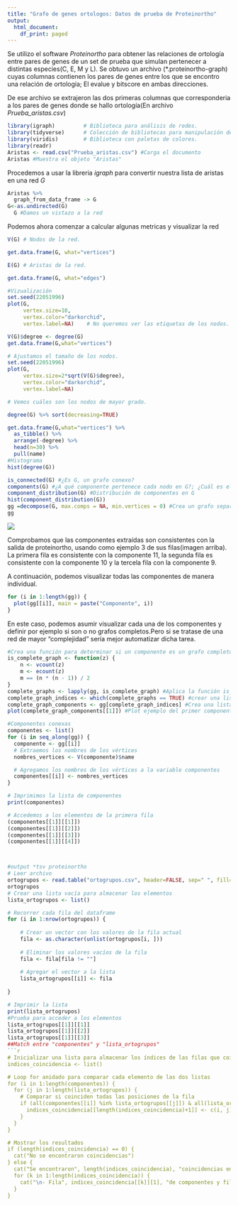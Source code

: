 ---
title: "Grafo de genes ortologos: Datos de prueba de Proteinortho"
output:
  html_document:
    df_print: paged
---

Se utilizo el software *Proteinortho* para obtener las relaciones de ortología entre pares de genes de un set de prueba que simulan pertenecer a distintas especies(C, E, M y L). Se obtuvo un archivo (\*.proteinortho-graph) cuyas columnas contienen los pares de genes entre los que se encontro una relación de ortología; El evalue y bitscore en ambas direcciones.

De ese archivo se extrajeron las dos primeras columnas que corresponderia a los pares de genes donde se hallo ortología(En archivo *Prueba_aristas.csv*)

```{r, echo=TRUE, warning=FALSE, cache=FALSE, message=FALSE}

library(igraph)         # Biblioteca para análisis de redes.
library(tidyverse)      # Colección de bibliotecas para manipulación de datos.
library(viridis)        # Biblioteca con paletas de colores.
library(readr)
Aristas <- read.csv("Prueba_aristas.csv") #Carga el documento
Aristas #Muestra el objeto "Aristas"
```

Procedemos a usar la libreria *igraph* para convertir nuestra lista de aristas en una red *G*

```{r}
Aristas %>%
  graph_from_data_frame -> G
G<-as.undirected(G)
  G #Damos un vistazo a la red
```

Podemos ahora comenzar a calcular algunas metricas y visualizar la red

```{r}

V(G) # Nodos de la red.

get.data.frame(G, what="vertices")

E(G) # Aristas de la red.

get.data.frame(G, what="edges") 
```

```{r}
#Vizualización
set.seed(22051996)
plot(G,
     vertex.size=10,
     vertex.color="darkorchid",
     vertex.label=NA)    # No queremos ver las etiquetas de los nodos.

V(G)$degree <- degree(G)
get.data.frame(G,what="vertices")

# Ajustamos el tamaño de los nodos.
set.seed(22051996)
plot(G,
     vertex.size=2*sqrt(V(G)$degree),
     vertex.color="darkorchid",
     vertex.label=NA)

# Vemos cuáles son los nodos de mayor grado.

degree(G) %>% sort(decreasing=TRUE)

get.data.frame(G,what="vertices") %>%
  as_tibble() %>%
  arrange(-degree) %>%
  head(n=30) %>%
  pull(name)
#Histograma
hist(degree(G)) 
```

```{r}
is_connected(G) #¿Es G, un grafo conexo?
components(G) #¿A qué componente pertenece cada nodo en G?; ¿Cuál es el tamaño de los componentes;¿Cua´l es el número de componentes?
component_distribution(G) #Distribución de componentes en G
hist(component_distribution(G))
gg =decompose(G, max.comps = NA, min.vertices = 0) #Crea un grafo separado para cada componente en G
gg
```

![](componentes_prueba.png)

Comprobamos que las componentes extraídas son consistentes con la salida de proteinortho, usando como ejemplo 3 de sus filas(imagen arriba). La primera fila es consistente con la componente 11, la segunda fila es consistente con la componente 10 y la tercela fila con la componente 9.

A continuación, podemos visualizar todas las componentes de manera individual.
```{r}

for (i in 1:length(gg)) {
  plot(gg[[i]], main = paste("Componente", i))
}
```
En este caso, podemos asumir visualizar cada una de los componentes y definir por ejemplo si son o no grafos completos.Pero si se tratase de una red de mayor "complejidad" sería mejor automatizar dicha tarea.
```{r}
#Crea una función para determinar si un componente es un grafo completo
is_complete_graph <- function(z) {
    n <- vcount(z)
    m <- ecount(z)
    m == (n * (n - 1)) / 2
}
complete_graphs <- lapply(gg, is_complete_graph) #Aplica la función is_complete_graph() a cada componente en tu lista de componentes
complete_graph_indices <- which(complete_graphs == TRUE) #crear una lista de índices de componentes que son grafos completos
complete_graph_components <- gg[complete_graph_indices] #Crea una lista de componentes que son grafos completos en tu red original
plot(complete_graph_components[[1]]) #Plot ejemplo del primer componente Kn
```
```{r}
#Componentes conexas
componentes <- list()
for (i in seq_along(gg)) {
  componente <- gg[[i]]
  # Extraemos los nombres de los vértices
  nombres_vertices <- V(componente)$name

  # Agregamos los nombres de los vértices a la variable componentes
  componentes[[i]] <- nombres_vertices
}

# Imprimimos la lista de componentes
print(componentes)

# Accedemos a los elementos de la primera fila
(componentes[[1]][[1]])
(componentes[[1]][[2]])
(componentes[[1]][[3]])
(componentes[[1]][[4]])



#output *tsv proteinortho
# Leer archivo
ortogrupos <- read.table("ortogrupos.csv", header=FALSE, sep=" ", fill=TRUE)
ortogrupos
# Crear una lista vacía para almacenar los elementos
lista_ortogrupos <- list()

# Recorrer cada fila del dataframe
for (i in 1:nrow(ortogrupos)) {
    
    # Crear un vector con los valores de la fila actual
    fila <- as.character(unlist(ortogrupos[i, ]))
    
    # Eliminar los valores vacíos de la fila
    fila <- fila[fila != ""]
    
    # Agregar el vector a la lista
    lista_ortogrupos[[i]] <- fila
    
}

# Imprimir la lista
print(lista_ortogrupos)
#Prueba para acceder a los elementos
lista_ortogrupos[[1]][[1]]
lista_ortogrupos[[1]][[2]]
lista_ortogrupos[[1]][[3]]
##Match entre "componentes" y "lista_ortogrupos"
```{r}
# Inicializar una lista para almacenar los índices de las filas que coinciden
indices_coincidencia <- list()

# Loop for anidado para comparar cada elemento de las dos listas
for (i in 1:length(componentes)) {
  for (j in 1:length(lista_ortogrupos)) {
    # Comparar si coinciden todas las posiciones de la fila
    if (all(componentes[[i]] %in% lista_ortogrupos[[j]]) & all(lista_ortogrupos[[j]] %in% componentes[[i]])) {
      indices_coincidencia[[length(indices_coincidencia)+1]] <- c(i, j)  # Guardar el índice de la fila que coincide
    }
  }
}

# Mostrar los resultados
if (length(indices_coincidencia) == 0) {
  cat("No se encontraron coincidencias")
} else {
  cat("Se encontraron", length(indices_coincidencia), "coincidencias en las filas:")
  for (k in 1:length(indices_coincidencia)) {
    cat("\n- Fila", indices_coincidencia[[k]][1], "de componentes y fila", indices_coincidencia[[k]][2], "de lista_ortogrupos")
  }
}
```

